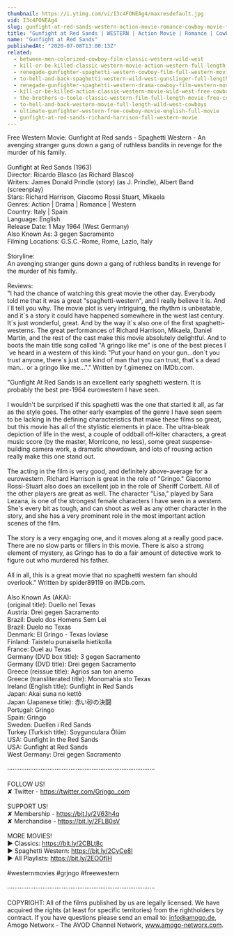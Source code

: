 ```yaml
---
thumbnail: https://i.ytimg.com/vi/I3c4FONEAg4/maxresdefault.jpg
vid: I3c4FONEAg4
slug: gunfight-at-red-sands-western-action-movie-romance-cowboy-movie-full-length-film
title: "Gunfight at Red Sands | WESTERN | Action Movie | Romance | Cowboy Movie | Full Length Film"
name: "Gunfight at Red Sands"
publishedAt: "2020-07-08T13:00:13Z"
related:
  - between-men-colorized-cowboy-film-classic-western-wild-west
  - kill-or-be-killed-classic-western-movie-action-western-full-length
  - renegade-gunfighter-spaghetti-western-cowboy-film-full-western-movie
  - to-hell-and-back-spaghetti-western-wild-west-gunslinger-full-length-english
  - renegade-gunfighter-spaghetti-western-drama-cowboy-film-western-movie
  - kill-or-be-killed-action-classic-western-movie-wild-west-free-cowboy-film
  - the-brothers-o-toole-classic-western-film-full-length-movie-free-cowboy-movie-wild-west
  - to-hell-and-back-western-movie-full-length-wild-west-cowboys
  - ultimate-gunfighter-western-free-cowboy-movie-english-full-movie
  - gunfight-at-red-sands-richard-harrison-full-western-movie
---
```


Free Western Movie: Gunfight at Red sands - Spaghetti Western - An avenging stranger guns down a gang of ruthless bandits in revenge for the murder of his family. <br />
<br />
Gunfight at Red Sands (1963)<br />
Director: Ricardo Blasco (as Richard Blasco)<br />
Writers: James Donald Prindle (story) (as J. Prindle), Albert Band (screenplay)<br />
Stars: Richard Harrison, Giacomo Rossi Stuart, Mikaela<br />
Genres: Action | Drama | Romance | Western <br />
Country: Italy | Spain<br />
Language: English<br />
Release Date: 1 May 1964 (West Germany) <br />
Also Known As: 3 gegen Sacramento <br />
Filming Locations: G.S.C.-Rome, Rome, Lazio, Italy <br />
<br />
Storyline:<br />
An avenging stranger guns down a gang of ruthless bandits in revenge for the murder of his family.<br />
<br />
Reviews:<br />
"I had the chance of watching this great movie the other day. Everybody told me that it was a great "spaghetti-western", and I really believe it is. And I´ll tell you why. The movie plot is very intriguing, the rhythm is unbeatable, and it´s a story it could have happened somewhere in the west last century. It´s just wonderful, great. And by the way it´s also one of the first spaghetti-westerns. The great performances of Richard Harrison, Mikaela, Daniel Martín, and the rest of the cast make this movie absolutely delightful. And to boots the main title song called "A gringo like me" is one of the best pieces I´ve heard in a western of this kind: "Put your hand on your gun...don´t you trust anyone, there´s just one kind of man that you can trust, that´s a dead man... or a gringo like me..."." Written by f.gimenez on IMDb.com.<br />
<br />
"Gunfight At Red Sands is an excellent early spaghetti western. It is probably the best pre-1964 eurowestern I have seen.<br />
<br />
I wouldn't be surprised if this spaghetti was the one that started it all, as far as the style goes. The other early examples of the genre I have seen seem to be lacking in the defining characteristics that make these films so great, but this movie has all of the stylistic elements in place. The ultra-bleak depiction of life in the west, a couple of oddball off-kilter characters, a great music score (by the master, Morricone, no less), some great suspense-building camera work, a dramatic showdown, and lots of rousing action really make this one stand out.<br />
<br />
The acting in the film is very good, and definitely above-average for a eurowestern. Richard Harrison is great in the role of "Gringo." Giacomo Rossi-Stuart also does an excellent job in the role of Sheriff Corbett. All of the other players are great as well. The character "Lisa," played by Sara Lezana, is one of the strongest female characters I have seen in a western. She's every bit as tough, and can shoot as well as any other character in the story, and she has a very prominent role in the most important action scenes of the film.<br />
<br />
The story is a very engaging one, and it moves along at a really good pace. There are no slow parts or fillers in this movie. There is also a strong element of mystery, as Gringo has to do a fair amount of detective work to figure out who murdered his father.<br />
<br />
All in all, this is a great movie that no spaghetti western fan should overlook." Written by spider89119 on IMDb.com.<br />
<br />
Also Known As (AKA):<br />
(original title): Duello nel Texas<br />
Austria: Drei gegen Sacramento<br />
Brazil: Duelo dos Homens Sem Lei<br />
Brazil: Duelo no Texas<br />
Denmark: El Gringo - Texas lovløse<br />
Finland: Taistelu punaisella hietikolla<br />
France: Duel au Texas<br />
Germany (DVD box title): 3 gegen Sacramento<br />
Germany (DVD title): Drei gegen Sacramento<br />
Greece (reissue title): Agrios san ton anemo<br />
Greece (transliterated title): Monomahia sto Texas<br />
Ireland (English title): Gunfight in Red Sands<br />
Japan: Akai suna no kettô<br />
Japan (Japanese title): 赤い砂の決闘<br />
Portugal: Gringo<br />
Spain: Gringo<br />
Sweden: Duellen i Red Sands<br />
Turkey (Turkish title): Soygunculara Ölüm<br />
USA: Gunfight in the Red Sands<br />
USA: Gunfight at Red Sands<br />
West Germany: Drei gegen Sacramento<br />
<br />
····················································································<br />
<br />
FOLLOW US!<br />
✘ Twitter - https://twitter.com/Grjngo_com<br />
<br />
SUPPORT US!<br />
✘ Membership - https://bit.ly/2V63h4q<br />
✘ Merchandise - https://bit.ly/2FLB0sV<br />
<br />
MORE MOVIES! <br />
► Classics: https://bit.ly/2CBLt8c <br />
► Spaghetti Western: https://bit.ly/2CyCe8I <br />
► All Playlists: https://bit.ly/2EOOfIH <br />
<br />
#westernmovies #grjngo #freewestern<br />
<br />
····················································································<br />
<br />
COPYRIGHT: All of the films published by us are legally licensed. We have acquired the rights (at least for specific territories) from the rightholders by contract. If you have questions please send an email to: info@amogo.de, Amogo Networx - The AVOD Channel Network, www.amogo-networx.com.